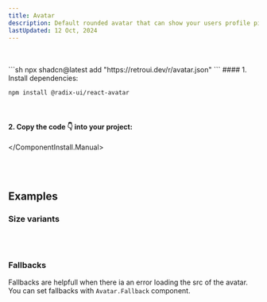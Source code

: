 ```yaml
---
title: Avatar
description: Default rounded avatar that can show your users profile picture. ✨
lastUpdated: 12 Oct, 2024
---
```


<ComponentShowcase name="avatar-style-circle" />
<br />
<br />

<ComponentInstall>
  <ComponentInstall.Cli>
    ```sh
npx shadcn@latest add "https://retroui.dev/r/avatar.json"
    ```
  </ComponentInstall.Cli>
  <ComponentInstall.Manual>
#### 1. Install dependencies:

```sh
npm install @radix-ui/react-avatar
```

<br />

#### 2. Copy the code 👇 into your project:

<ComponentSource name="avatar" />

  </ComponentInstall.Manual>
</ComponentInstall>

<br />
<br />

## Examples

### Size variants

<ComponentShowcase name="avatar-style-circle-sizes" />

<br />
<br />

### Fallbacks

Fallbacks are helpfull when there ia an error loading the src of the avatar.
You can set fallbacks with `Avatar.Fallback` component.

<br />

<ComponentShowcase name="avatar-style-circle-fallbacks" />
